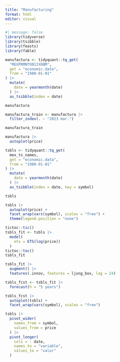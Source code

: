 ```yaml
---
title: "Manufacturing"
format: html
editor: visual
---
```


```r
#| message: false
library(tidyverse)
library(tsibble)
library(feasts)
library(fable)
```

```r
manufactura <- tidyquant::tq_get(
  "MEXPRMNTO01IXOBM",
  get = "economic.data",
  from = "1980-01-01"
) |> 
  mutate(
    date = yearmonth(date)
  ) |> 
  as_tsibble(index = date)

manufactura

manufactura_train <- manufactura |> 
  filter_index(. ~ "2023 mar.")

manufactura_train
```

```r
manufactura |> 
  autoplot(price)
```

```r
tsbls <- tidyquant::tq_get(
  mex_ts_names,
  get = "economic.data",
  from = "1980-01-01"
) |> 
  mutate(
    date = yearmonth(date)
  ) |> 
  as_tsibble(index = date, key = symbol)

tsbls
```

```r
tsbls |> 
  autoplot(price) + 
  facet_wrap(vars(symbol), scales = "free") + 
  theme(legend.position = "none")
```

```r
tictoc::tic()
tsbls_fit <- tsbls |> 
  model(
    ets = ETS(log(price))
  ) 
tictoc::toc()
tsbls_fit

tsbls_fit |> 
  augment() |> 
  features(.innov, features = ljung_box, lag = 24)

tsbls_fcst <- tsbls_fit |> 
  forecast(h = "5 years") 

tsbls_fcst |> 
  autoplot(tsbls) +
  facet_wrap(vars(symbol), scales = "free")
```

```r
tsbls |> 
  pivot_wider(
    names_from = symbol,
    values_from = price
  ) |> 
  pivot_longer(
    cols = - date,
    names_to = "variable",
    values_to = "valor"
  )
```

